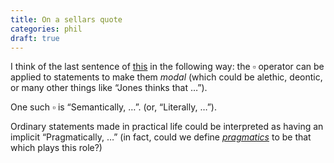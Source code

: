 ```yaml
---
title: On a sellars quote 
categories: phil
draft: true
---
```


I think of the last sentence of 
[this](/docs/phil/quotes/transposed language of norms.qmd)
in the following way: the $\square$ operator can be applied to
statements to make them *modal* (which could be alethic, deontic, or many other
things like "Jones thinks that ..."). 

One such $\square$ is "Semantically, ...". (or, "Literally, ..."). 

Ordinary statements made in practical life
could be interpreted as having an implicit "Pragmatically, ..." (in fact,
could we define [*pragmatics*](/docs/phil/pragmatics.qmd) 
to be that which plays this role?)
